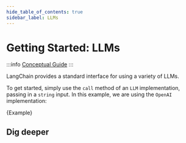 ```yaml
---
hide_table_of_contents: true
sidebar_label: LLMs
---
```



# Getting Started: LLMs

:::info
[Conceptual Guide](https://docs.langchain.com/docs/components/models/language-model)
:::

LangChain provides a standard interface for using a variety of LLMs.

To get started, simply use the `call` method of an `LLM` implementation, passing in a `string` input. In this example, we are using the `OpenAI` implementation:

<CodeBlock language="typescript">{Example}</CodeBlock>

## Dig deeper

<DocCardList/>
